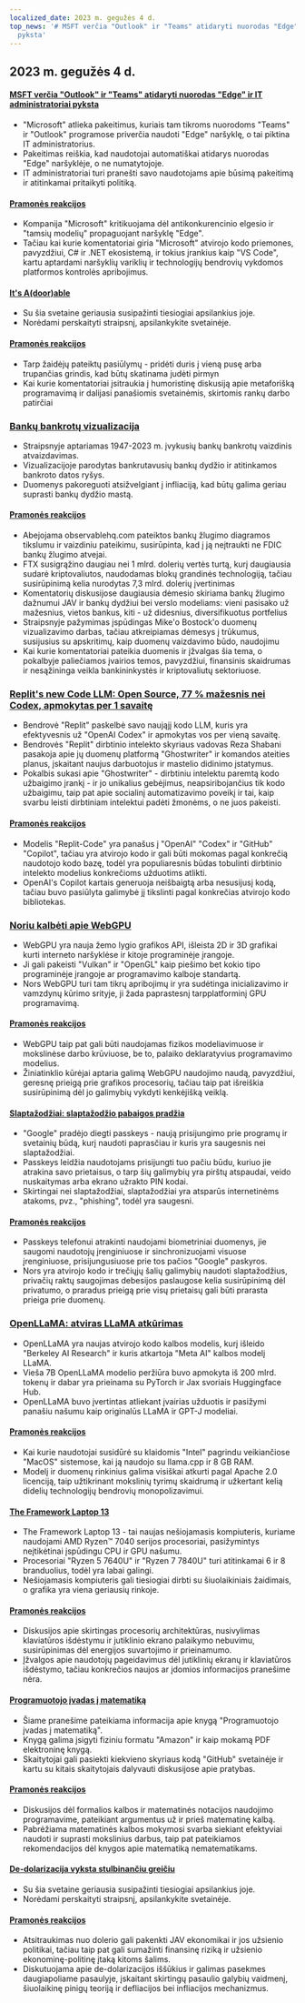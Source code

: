 ```yaml
---
localized_date: 2023 m. gegužės 4 d.
top_news: '# MSFT verčia "Outlook" ir "Teams" atidaryti nuorodas "Edge" ir IT administratoriai
  pyksta'
---
```


## 2023 m. gegužės 4 d.

#### [MSFT verčia "Outlook" ir "Teams" atidaryti nuorodas "Edge" ir IT administratoriai pyksta](https://www.theverge.com/2023/5/3/23709297/microsoft-edge-force-outlook-teams-web-links-open)

- "Microsoft" atlieka pakeitimus, kuriais tam tikroms nuorodoms "Teams" ir "Outlook" programose priverčia naudoti "Edge" naršyklę, o tai piktina IT administratorius.
- Pakeitimas reiškia, kad naudotojai automatiškai atidarys nuorodas "Edge" naršyklėje, o ne numatytojoje.
- IT administratoriai turi pranešti savo naudotojams apie būsimą pakeitimą ir atitinkamai pritaikyti politiką.

#### [Pramonės reakcijos](http://news.ycombinator.com/item?id=35800158)

- Kompanija "Microsoft" kritikuojama dėl antikonkurencinio elgesio ir "tamsių modelių" propaguojant naršyklę "Edge".
- Tačiau kai kurie komentatoriai giria "Microsoft" atvirojo kodo priemones, pavyzdžiui, C# ir .NET ekosistemą, ir tokius įrankius kaip "VS Code", kartu aptardami naršyklių variklių ir technologijų bendrovių vykdomos platformos kontrolės apribojimus.

#### [It's A(door)able](https://ncase.me/door/)

- Su šia svetaine geriausia susipažinti tiesiogiai apsilankius joje.
- Norėdami perskaityti straipsnį, apsilankykite svetainėje.

#### [Pramonės reakcijos](http://news.ycombinator.com/item?id=35800492)

- Tarp žaidėjų pateiktų pasiūlymų - pridėti duris į vieną pusę arba trupančias grindis, kad būtų skatinama judėti pirmyn
- Kai kurie komentatoriai įsitraukia į humoristinę diskusiją apie metaforišką programavimą ir dalijasi panašiomis svetainėmis, skirtomis rankų darbo patirčiai

### [Bankų bankrotų vizualizacija](https://observablehq.com/@mbostock/bank-failures)

- Straipsnyje aptariamas 1947-2023 m. įvykusių bankų bankrotų vaizdinis atvaizdavimas.
- Vizualizacijoje parodytas bankrutavusių bankų dydžio ir atitinkamos bankroto datos ryšys.
- Duomenys pakoreguoti atsižvelgiant į infliaciją, kad būtų galima geriau suprasti bankų dydžio mastą.

#### [Pramonės reakcijos](http://news.ycombinator.com/item?id=35795975)

- Abejojama observablehq.com pateiktos bankų žlugimo diagramos tikslumu ir vaizdiniu pateikimu, susirūpinta, kad į ją neįtraukti ne FDIC bankų žlugimo atvejai.
- FTX susigrąžino daugiau nei 1 mlrd. dolerių vertės turtą, kurį daugiausia sudarė kriptovaliutos, naudodamas blokų grandinės technologiją, tačiau susirūpinimą kelia nurodytas 7,3 mlrd. dolerių įvertinimas
- Komentatorių diskusijose daugiausia dėmesio skiriama bankų žlugimo dažnumui JAV ir bankų dydžiui bei verslo modeliams: vieni pasisako už mažesnius, vietos bankus, kiti - už didesnius, diversifikuotus portfelius
- Straipsnyje pažymimas įspūdingas Mike'o Bostock'o duomenų vizualizavimo darbas, tačiau atkreipiamas dėmesys į trūkumus, susijusius su apskritimų, kaip duomenų vaizdavimo būdo, naudojimu
- Kai kurie komentatoriai pateikia duomenis ir įžvalgas šia tema, o pokalbyje paliečiamos įvairios temos, pavyzdžiui, finansinis skaidrumas ir nesąžininga veikla bankininkystės ir kriptovaliutų sektoriuose.

### [Replit's new Code LLM: Open Source, 77 % mažesnis nei Codex, apmokytas per 1 savaitę](https://www.latent.space/p/reza-shabani#details)

- Bendrovė "Replit" paskelbė savo naująjį kodo LLM, kuris yra efektyvesnis už "OpenAI Codex" ir apmokytas vos per vieną savaitę.
- Bendrovės "Replit" dirbtinio intelekto skyriaus vadovas Reza Shabani pasakoja apie jų duomenų platformą "Ghostwriter" ir komandos ateities planus, įskaitant naujus darbuotojus ir mastelio didinimo įstatymus.
- Pokalbis sukasi apie "Ghostwriter" - dirbtiniu intelektu paremtą kodo užbaigimo įrankį - ir jo unikalius gebėjimus, neapsiribojančius tik kodo užbaigimu, taip pat apie socialinį automatizavimo poveikį ir tai, kaip svarbu leisti dirbtiniam intelektui padėti žmonėms, o ne juos pakeisti.

#### [Pramonės reakcijos](http://news.ycombinator.com/item?id=35803435)

- Modelis "Replit-Code" yra panašus į "OpenAI" "Codex" ir "GitHub" "Copilot", tačiau yra atvirojo kodo ir gali būti mokomas pagal konkrečią naudotojo kodo bazę, todėl yra populiaresnis būdas tobulinti dirbtinio intelekto modelius konkrečioms užduotims atlikti.
- OpenAI's Copilot kartais generuoja neišbaigtą arba nesusijusį kodą, tačiau buvo pasiūlyta galimybė jį tikslinti pagal konkrečias atvirojo kodo bibliotekas.

### [Noriu kalbėti apie WebGPU](https://cohost.org/mcc/post/1406157-i-want-to-talk-about-webgpu)

- WebGPU yra nauja žemo lygio grafikos API, išleista 2D ir 3D grafikai kurti interneto naršyklėse ir kitoje programinėje įrangoje.
- Ji gali pakeisti "Vulkan" ir "OpenGL" kaip piešimo bet kokio tipo programinėje įrangoje ar programavimo kalboje standartą.
- Nors WebGPU turi tam tikrų apribojimų ir yra sudėtinga inicializavimo ir vamzdynų kūrimo srityje, ji žada paprastesnį tarpplatforminį GPU programavimą.

#### [Pramonės reakcijos](http://news.ycombinator.com/item?id=35800988)

- WebGPU taip pat gali būti naudojamas fizikos modeliavimuose ir mokslinėse darbo krūviuose, be to, palaiko deklaratyvius programavimo modelius.
- Žiniatinklio kūrėjai aptaria galimą WebGPU naudojimo naudą, pavyzdžiui, geresnę prieigą prie grafikos procesorių, tačiau taip pat išreiškia susirūpinimą dėl jo galimybių vykdyti kenkėjišką veiklą.

#### [Slaptažodžiai: slaptažodžio pabaigos pradžia](https://blog.google/technology/safety-security/the-beginning-of-the-end-of-the-password/)

- "Google" pradėjo diegti passkeys - naują prisijungimo prie programų ir svetainių būdą, kurį naudoti paprasčiau ir kuris yra saugesnis nei slaptažodžiai.
- Passkeys leidžia naudotojams prisijungti tuo pačiu būdu, kuriuo jie atrakina savo prietaisus, o tarp šių galimybių yra pirštų atspaudai, veido nuskaitymas arba ekrano užrakto PIN kodai.
- Skirtingai nei slaptažodžiai, slaptažodžiai yra atsparūs internetinėms atakoms, pvz., "phishing", todėl yra saugesni.

#### [Pramonės reakcijos](http://news.ycombinator.com/item?id=35801392)

- Passkeys telefonui atrakinti naudojami biometriniai duomenys, jie saugomi naudotojų įrenginiuose ir sinchronizuojami visuose įrenginiuose, prisijungusiuose prie tos pačios "Google" paskyros.
- Nors yra atvirojo kodo ir trečiųjų šalių galimybių naudoti slaptažodžius, privačių raktų saugojimas debesijos paslaugose kelia susirūpinimą dėl privatumo, o praradus prieigą prie visų prietaisų gali būti prarasta prieiga prie duomenų.

### [OpenLLaMA: atviras LLaMA atkūrimas](https://github.com/openlm-research/open_llama)

- OpenLLaMA yra naujas atvirojo kodo kalbos modelis, kurį išleido "Berkeley AI Research" ir kuris atkartoja "Meta AI" kalbos modelį LLaMA.
- Vieša 7B OpenLLaMA modelio peržiūra buvo apmokyta iš 200 mlrd. tokenų ir dabar yra prieinama su PyTorch ir Jax svoriais Huggingface Hub.
- OpenLLaMA buvo įvertintas atliekant įvairias užduotis ir pasižymi panašiu našumu kaip originalūs LLaMA ir GPT-J modeliai.

#### [Pramonės reakcijos](http://news.ycombinator.com/item?id=35798888)

- Kai kurie naudotojai susidūrė su klaidomis "Intel" pagrindu veikiančiose "MacOS" sistemose, kai ją naudojo su llama.cpp ir 8 GB RAM.
- Modelį ir duomenų rinkinius galima visiškai atkurti pagal Apache 2.0 licenciją, taip užtikrinant mokslinių tyrimų skaidrumą ir užkertant kelią didelių technologijų bendrovių monopolizavimui.

#### [The Framework Laptop 13](https://frame.work/blog/announcing-the-framework-laptop-13-powered-by-amd-ryzen)

- The Framework Laptop 13 - tai naujas nešiojamasis kompiuteris, kuriame naudojami AMD Ryzen™ 7040 serijos procesoriai, pasižymintys neįtikėtinai įspūdingu CPU ir GPU našumu.
- Procesoriai "Ryzen 5 7640U" ir "Ryzen 7 7840U" turi atitinkamai 6 ir 8 branduolius, todėl yra labai galingi.
- Nešiojamasis kompiuteris gali tiesiogiai dirbti su šiuolaikiniais žaidimais, o grafika yra viena geriausių rinkoje.

#### [Pramonės reakcijos](http://news.ycombinator.com/item?id=35802210)

- Diskusijos apie skirtingas procesorių architektūras, nusivylimas klaviatūros išdėstymu ir jutiklinio ekrano palaikymo nebuvimu, susirūpinimas dėl energijos suvartojimo ir prieinamumo.
- Įžvalgos apie naudotojų pageidavimus dėl jutiklinių ekranų ir klaviatūros išdėstymo, tačiau konkrečios naujos ar įdomios informacijos pranešime nėra.

#### [Programuotojo įvadas į matematiką](https://pimbook.org)

- Šiame pranešime pateikiama informacija apie knygą "Programuotojo įvadas į matematiką".
- Knygą galima įsigyti fiziniu formatu "Amazon" ir kaip mokamą PDF elektroninę knygą.
- Skaitytojai gali pasiekti kiekvieno skyriaus kodą "GitHub" svetainėje ir kartu su kitais skaitytojais dalyvauti diskusijose apie pratybas.

#### [Pramonės reakcijos](http://news.ycombinator.com/item?id=35800136)

- Diskusijos dėl formalios kalbos ir matematinės notacijos naudojimo programavime, pateikiant argumentus už ir prieš matematinę kalbą.
- Pabrėžiama matematinės kalbos mokymosi svarba siekiant efektyviai naudoti ir suprasti mokslinius darbus, taip pat pateikiamos rekomendacijos dėl knygos apie matematiką nematematikams.

#### [De-dolarizacija vyksta stulbinančiu greičiu](https://www.bloomberg.com/news/articles/2023-04-18/de-dollarization-is-happening-at-a-stunning-pace-jen-says)

- Su šia svetaine geriausia susipažinti tiesiogiai apsilankius joje.
- Norėdami perskaityti straipsnį, apsilankykite svetainėje.

#### [Pramonės reakcijos](http://news.ycombinator.com/item?id=35796915)

- Atsitraukimas nuo dolerio gali pakenkti JAV ekonomikai ir jos užsienio politikai, tačiau taip pat gali sumažinti finansinę riziką ir užsienio ekonominę-politinę įtaką kitoms šalims.
- Diskutuojama apie de-dolarizacijos iššūkius ir galimas pasekmes daugiapoliame pasaulyje, įskaitant skirtingų pasaulio galybių vaidmenį, šiuolaikinę pinigų teoriją ir defliacijos bei infliacijos mechanizmus.

</Steps>
